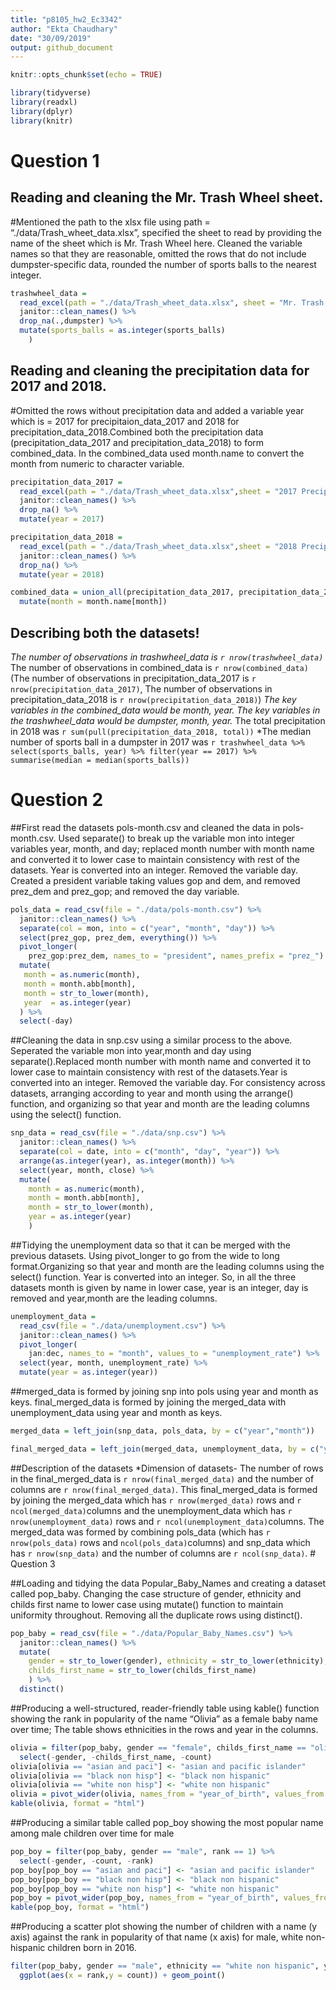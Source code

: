 ```yaml
---
title: "p8105_hw2_Ec3342"
author: "Ekta Chaudhary"
date: "30/09/2019"
output: github_document
---
```


```r
knitr::opts_chunk$set(echo = TRUE)

library(tidyverse)
library(readxl)
library(dplyr)
library(knitr)
```

# Question 1

## Reading and cleaning the Mr. Trash Wheel sheet. 
#Mentioned the path to the xlsx file using path = "./data/Trash_wheet_data.xlsx", specified the sheet to read by providing the name of the sheet which is Mr. Trash Wheel here. Cleaned the variable names so that they are reasonable, omitted the rows that do not include dumpster-specific data, rounded the number of sports balls to the nearest integer.

```r
trashwheel_data = 
  read_excel(path = "./data/Trash_wheet_data.xlsx", sheet = "Mr. Trash Wheel") %>%
  janitor::clean_names() %>%
  drop_na(.,dumpster) %>%
  mutate(sports_balls = as.integer(sports_balls)
    )
```

## Reading and cleaning the precipitation data for 2017 and 2018. 
#Omitted the rows without precipitation data and added a variable year which is = 2017 for precipitaion_data_2017 and 2018 for precipitation_data_2018.Combined both the precipitation data (precipitation_data_2017 and precipitation_data_2018) to form combined_data. In the combined_data used month.name to convert the month from numeric to character variable.

```r

precipitation_data_2017 =
  read_excel(path = "./data/Trash_wheet_data.xlsx",sheet = "2017 Precipitation", skip = 1 ) %>%
  janitor::clean_names() %>%
  drop_na() %>%
  mutate(year = 2017)

precipitation_data_2018 =
  read_excel(path = "./data/Trash_wheet_data.xlsx",sheet = "2018 Precipitation",skip = 1) %>%
  janitor::clean_names() %>%
  drop_na() %>%
  mutate(year = 2018)

combined_data = union_all(precipitation_data_2017, precipitation_data_2018) %>%
  mutate(month = month.name[month])
```
## Describing both the datasets!
*The number of observations in trashwheel_data is `r nrow(trashwheel_data)`
*The number of observations in combined_data is `r nrow(combined_data)`
(The number of observations in precipitation_data_2017 is `r nrow(precipitation_data_2017)`,
The number of observations in precipitation_data_2018 is `r nrow(precipitation_data_2018)`) 
*The key variables in the combined_data would be month, year. The key variables in the trashwheel_data would be dumpster, month, year.
*The total precipitation in 2018 was `r sum(pull(precipitation_data_2018, total))`
*The median number of sports ball in a dumpster in 2017 was `r trashwheel_data %>% select(sports_balls, year) %>% filter(year == 2017) %>% summarise(median = median(sports_balls))`

# Question 2

##First read the datasets pols-month.csv and cleaned the data in pols-month.csv. Used separate() to break up the variable mon into integer variables year, month, and day; replaced month number with month name and converted it to lower case to maintain consistency with rest of the datasets. Year is converted into an integer. Removed the variable day. Created a president variable taking values gop and dem, and removed prez_dem and prez_gop; and removed the day variable.

```r
pols_data = read_csv(file = "./data/pols-month.csv") %>%
  janitor::clean_names() %>%
  separate(col = mon, into = c("year", "month", "day")) %>% 
  select(prez_gop, prez_dem, everything()) %>%
  pivot_longer(
    prez_gop:prez_dem, names_to = "president", names_prefix = "prez_") %>%
  mutate(
   month = as.numeric(month),
   month = month.abb[month],
   month = str_to_lower(month),
   year  = as.integer(year)
  ) %>%
  select(-day)
```

##Cleaning the data in snp.csv using a similar process to the above. Seperated the variable mon into year,month and day using separate().Replaced month number with month name and converted it to lower case to maintain consistency with rest of the datasets.Year is converted into an integer. Removed the variable day. For consistency across datasets, arranging according to year and month using the arrange() function, and organizing so that year and month are the leading columns using the select() function.

```r

snp_data = read_csv(file = "./data/snp.csv") %>% 
  janitor::clean_names() %>% 
  separate(col = date, into = c("month", "day", "year")) %>% 
  arrange(as.integer(year), as.integer(month)) %>%
  select(year, month, close) %>%
  mutate(
    month = as.numeric(month),
    month = month.abb[month],
    month = str_to_lower(month),
    year = as.integer(year)
    ) 
```
##Tidying the unemployment data so that it can be merged with the previous datasets. Using pivot_longer to go from the wide to long format.Organizing so that year and month are the leading columns using the select() function. Year is converted into an integer. So, in all the three datasets month is given by name in lower case, year is an integer, day is removed and year,month are the leading columns.  

```r

unemployment_data =
  read_csv(file = "./data/unemployment.csv") %>%
  janitor::clean_names() %>%
  pivot_longer(
    jan:dec, names_to = "month", values_to = "unemployment_rate") %>%
  select(year, month, unemployment_rate) %>%
  mutate(year = as.integer(year))
```

##merged_data is formed by joining snp into pols using year and month as keys. final_merged_data is formed by joining the merged_data with unemployment_data using year and month as keys.

```r

merged_data = left_join(snp_data, pols_data, by = c("year","month"))

final_merged_data = left_join(merged_data, unemployment_data, by = c("year","month"))
```
##Description of the datasets
*Dimension of datasets- The number of rows in the final_merged_data is `r nrow(final_merged_data)` and the number of columns are `r nrow(final_merged_data)`. This final_merged_data is formed by joining the merged_data which has `r nrow(merged_data)` rows and `r ncol(merged_data)`columns and the unemployment_data which has `r nrow(unemployment_data)` rows and `r ncol(unemployment_data)`columns. The merged_data was formed by combining pols_data (which has `r nrow(pols_data)` rows and `ncol(pols_data)`columns) and snp_data which has `r nrow(snp_data)` and the number of columns are `r ncol(snp_data)`.
# Question 3

##Loading and tidying the data Popular_Baby_Names and creating a dataset called pop_baby. Changing the case structure of gender, ethnicity and childs first name to lower case using mutate() function to maintain uniformity throughout. Removing all the duplicate rows using distinct().

```r

pop_baby = read_csv(file = "./data/Popular_Baby_Names.csv") %>%
  janitor::clean_names() %>%
  mutate(
    gender = str_to_lower(gender), ethnicity = str_to_lower(ethnicity),
    childs_first_name = str_to_lower(childs_first_name)
    ) %>%
  distinct()
```
##Producing a well-structured, reader-friendly table using kable() function showing the rank in popularity of the name “Olivia” as a female baby name over time; The table shows ethnicities in the rows and year in the columns. 

```r

olivia = filter(pop_baby, gender == "female", childs_first_name == "olivia") %>%
  select(-gender, -childs_first_name, -count)
olivia[olivia == "asian and paci"] <- "asian and pacific islander"
olivia[olivia == "black non hisp"] <- "black non hispanic"
olivia[olivia == "white non hisp"] <- "white non hispanic"
olivia = pivot_wider(olivia, names_from = "year_of_birth", values_from = "rank") 
kable(olivia, format = "html")
```
##Producing a similar table called pop_boy showing the most popular name among male children over time for male

```r

pop_boy = filter(pop_baby, gender == "male", rank == 1) %>%
  select(-gender, -count, -rank)
pop_boy[pop_boy == "asian and paci"] <- "asian and pacific islander"
pop_boy[pop_boy == "black non hisp"] <- "black non hispanic"
pop_boy[pop_boy == "white non hisp"] <- "white non hispanic"
pop_boy = pivot_wider(pop_boy, names_from = "year_of_birth", values_from = "childs_first_name") 
kable(pop_boy, format = "html")
```
##Producing a scatter plot showing the number of children with a name (y axis) against the rank in popularity of that name (x axis) for male, white non-hispanic children born in 2016.

```r

filter(pop_baby, gender == "male", ethnicity == "white non hispanic", year_of_birth == 2016) %>%
  ggplot(aes(x = rank,y = count)) + geom_point()

```



